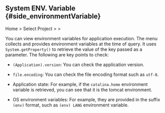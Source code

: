 ## System ENV. Variable {#side_environmentVariable}

Home &gt; Select Project &gt; <Cmdname sid="side_agentsConfiguration" className="uitext" /> &gt; <Cmdname sid="side_environmentVariable" className="uitext" />

<ProdImg img="ipa-env-var.png" desc="Boot environment" />

You can view environment variables for application execution. The <Cmdname sid="boot_env" className="uitext" /> menu collects and provides environment variables at the time of query. It uses `System.getProperty()` to retrieve the value of the key passed as a parameter. The following are key points to check: 

- `(Application).version`: You can check the application version. 

- `file.encoding`: You can check the file encoding format such as `utf-8`.

<InDoc product="java">

- Application state: For example, if the `catalina.home` environment variable is retrieved, you can see that it is the tomcat environment.

</InDoc>

- OS environment variables: For example, they are provided in the suffix `(env)` format, such as `(env) LANG` environment variable.
